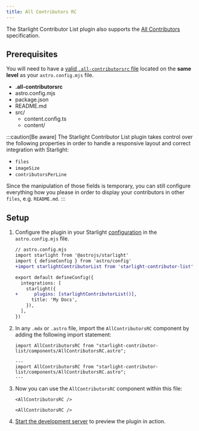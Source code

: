 ```yaml
---
title: All Contributors RC
---
```


The Starlight Contributor List plugin also supports the [All Contributors](https://allcontributors.org/) specification.

## Prerequisites


You will need to have a [valid `.all-contributorsrc` file](https://allcontributors.org/docs/en/bot/configuration) located on the **same level** as your `astro.config.mjs` file.

<FileTree>

- **.all-contributorsrc**
- astro.config.mjs
- package.json
- README.md
- src/
  - content.config.ts
  - content/

</FileTree>

:::caution[Be aware]
The Starlight Contributor List plugin takes control over the following properties in order to handle a responsive layout and correct integration with Starlight:

- `files`
- `imageSize`
- `contributorsPerLine`

Since the manipulation of those fields is temporary, you can still configure everything how you please in order to display your contributors in other `files`, e.g. `README.md`.
:::

## Setup


<Steps>

1. Configure the plugin in your Starlight [configuration](https://starlight.astro.build/reference/configuration/#plugins) in the `astro.config.mjs` file.

   ```diff lang="js"
   // astro.config.mjs
   import starlight from '@astrojs/starlight'
   import { defineConfig } from 'astro/config'
   +import starlightContributorList from 'starlight-contributor-list'

   export default defineConfig({
     integrations: [
       starlight({
   +      plugins: [starlightContributorList()],
         title: 'My Docs',
       }),
     ],
   })
   ```

2.  In any `.mdx` or `.astro` file, import the `AllContributorsRC` component by adding the following import statement:

    <Tabs syncKey="file">

    <TabItem label="mdx">

    ```mdx
    import AllContributorsRC from "starlight-contributor-list/components/AllContributorsRC.astro";
    ```

    </TabItem>

    <TabItem label="astro">

    ```astro
    ---
    import AllContributorsRC from "starlight-contributor-list/components/AllContributorsRC.astro";
    ---
    ```

    </TabItem>

    </Tabs>

3.  Now you can use the `AllContributorsRC` component within this file:

    <Tabs syncKey="file">

    <TabItem label="mdx">

    ```mdx
    <AllContributorsRC />
    ```

    </TabItem>

    <TabItem label="astro">

    ```astro
    <AllContributorsRC />
    ```

    </TabItem>

    </Tabs>

4.  [Start the development server](https://starlight.astro.build/getting-started/#start-the-development-server) to preview the plugin in action.

</Steps>
